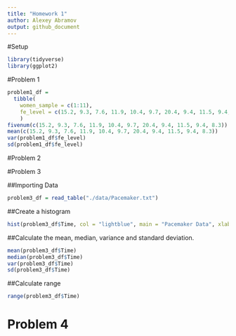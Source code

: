 ```yaml
---
title: "Homework 1"
author: Alexey Abramov
output: github_document
---
```


#Setup
```r
library(tidyverse)
library(ggplot2)
```

#Problem 1

```r
problem1_df = 
  tibble(
    women_sample = c(1:11),
    fe_level = c(15.2, 9.3, 7.6, 11.9, 10.4, 9.7, 20.4, 9.4, 11.5, 9.4, 8.3)
    )
fivenum(c(15.2, 9.3, 7.6, 11.9, 10.4, 9.7, 20.4, 9.4, 11.5, 9.4, 8.3))
mean(c(15.2, 9.3, 7.6, 11.9, 10.4, 9.7, 20.4, 9.4, 11.5, 9.4, 8.3))
var(problem1_df$fe_level)
sd(problem1_df$fe_level)

```

#Problem 2

#Problem 3

##Importing Data
```r
problem3_df = read_table("./data/Pacemaker.txt")
```

##Create a histogram
```r
hist(problem3_df$Time, col = "lightblue", main = "Pacemaker Data", xlab = "Time in Months")
```

##Calculate the mean, median, variance and standard deviation.

```r
mean(problem3_df$Time)
median(problem3_df$Time)
var(problem3_df$Time)
sd(problem3_df$Time)
```

##Calculate range
```r
range(problem3_df$Time)
```

# Problem 4